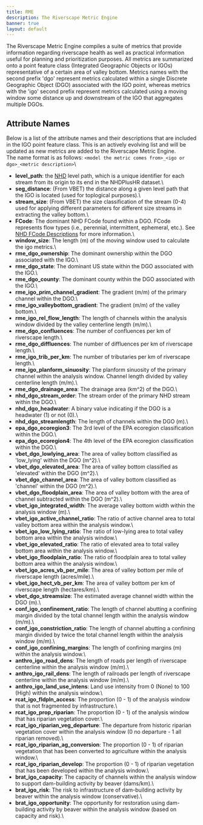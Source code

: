 ```yaml
---
title: RME
description: The Riverscape Metric Engine
banner: true
layout: default
---
```



The Riverscape Metric Engine compiles a suite of metrics that provide information regarding riverscape health as well as practical information useful for planning and prioritization purposes. All metrics are summarized onto a point feature class (Integrated Geographic Objects or IGOs) representative of a certain area of valley bottom. Metrics names with the second prefix 'dgo' represent metrics calculated within a single Discrete Geographic Object (DGO) associated with the IGO point, whereas metrics with the 'igo' second prefix represent metrics calculated using a moving window some distance up and downstream of the IGO that aggregates multiple DGOs.


## Attribute Names 
Below is a list of the attribute names and their descriptions that are included in the IGO point feature class. This is an actively evolving list and will be updated as new metrics are added to the Riverscape Metric Engine.\
The name format is as follows: `<model the metric comes from>_<igo or dgo>_<metric description>`\
- **level_path**: the [NHD]() level path, which is a unique identifier for each stream from its origin to its end in the NHDPlusHR dataset.\
- **seg_distance**: (From VBET) the distance along a given level path that the IGO is located (used for toplogical purposes).\
- **stream_size**: (From VBET) the size classification of the stream (0-4) used for applying different parameters for different size streams in extracting the valley bottom.\
- **FCode**: The dominant NHD FCode found within a DGO. FCode represents flow types (i.e., perennial, intermittent, ephemeral, etc.). See [NHD FCode Descriptions](https://files.hawaii.gov/dbedt/op/gis/data/NHD%20Complete%20FCode%20Attribute%20Value%20List.pdf) for more information.\
- **window_size**: The length (m) of the moving window used to calculate the igo metrics.\
- **rme_dgo_ownership**: The dominant ownership within the DGO associated with the IGO.\
- **rme_dgo_state**: The dominant US state within the DGO associated with the IGO.\
- **rme_dgo_county**: The dominant county within the DGO associated with the IGO.\
- **rme_igo_prim_channel_gradient**: The gradient (m/m) of the primary channel within the DGO.\
- **rme_igo_valleybottom_gradient**: The gradient (m/m) of the valley bottom.\
- **rme_igo_rel_flow_length**: The length of channels within the analysis window divided by the valley centerline length (m/m).\
- **rme_dgo_confluences**: The number of confluences per km of riverscape length.\
- **rme_dgo_diffluences**: The number of diffluences per km of riverscape length.\
- **rme_igo_trib_per_km**: The number of tributaries per km of riverscape length.\
- **rme_igo_planform_sinuosity**: The planform sinuosity of the primary channel within the analysis window. Channel length divided by valley centerline length (m/m).\
- **rme_dgo_drainage_area**: The drainage area (km^2) of the DGO.\
- **nhd_dgo_stream_order**: The stream order of the primary NHD stream within the DGO.\
- **nhd_dgo_headwater**: A binary value indicating if the DGO is a headwater (1) or not (0).\
- **nhd_dgo_streamlength**: The length of channels within the DGO (m).\
- **epa_dgo_ecoregion3**: The 3rd level of the EPA ecoregion classification within the DGO.\
- **epa_dgo_ecoregion4**: The 4th level of the EPA ecoregion classification within the DGO.\
- **vbet_dgo_lowlying_area**: The area of valley bottom classified as 'low_lying' within the DGO (m^2).\
- **vbet_dgo_elevated_area**: The area of valley bottom classified as 'elevated' within the DGO (m^2).\
- **vbet_dgo_channel_area**: The area of valley bottom classified as 'channel' within the DGO (m^2).\
- **vbet_dgo_floodplain_area**: The area of valley bottom with the area of channel subtracted within the DGO (m^2).\
- **vbet_igo_integrated_width**: The average valley bottom width within the analysis window (m).\
- **vbet_igo_active_channel_ratio**: The ratio of active channel area to total valley bottom area within the analysis window.\
- **vbet_igo_low_lying_ratio**: The ratio of low-lying area to total valley bottom area within the analysis window.\
- **vbet_igo_elevated_ratio**: The ratio of elevated area to total valley bottom area within the analysis window.\
- **vbet_igo_floodplain_ratio**: The ratio of floodplain area to total valley bottom area within the analysis window.\
- **vbet_igo_acres_vb_per_mile**: The area of valley bottom per mile of riverscape length (acres/mile).\
- **vbet_igo_hect_vb_per_km**: The area of valley bottom per km of riverscape length (hectares/km).\
- **vbet_dgo_streamsize**: The estimated average channel width within the DGO (m).\
- **conf_igo_confinement_ratio**: The length of channel abutting a confining margin divided by the total channel length within the analysis window (m/m).\
- **conf_igo_constriction_ratio**: The length of channel abutting a confining margin divided by twice the total channel length within the analysis window (m/m).\
- **conf_igo_confining_margins**: The length of confining margins (m) within the analysis window.\
- **anthro_igo_road_dens**: The length of roads per length of riverscape centerline within the analysis window (m/m).\
- **anthro_igo_rail_dens**: The length of railroads per length of riverscape centerline within the analysis window (m/m).\
- **anthro_igo_land_use_intens**: Land use intensity from 0 (None) to 100 (High) within the analysis window.\
- **rcat_igo_fldpln_access**: The proportion (0 - 1) of the analysis window that is not fragmented by infrastructure.\
- **rcat_igo_prop_riparian**: The proportion (0 - 1) of the analysis window that has riparian vegetation cover.\
- **rcat_igo_riparian_veg_departure**: The departure from historic riparian vegetation cover within the analysis window (0 no departure - 1 all riparian removed).\
- **rcat_igo_riparian_ag_conversion**: The proportion (0 - 1) of riparian vegetation that has been converted to agriculture within the analysis window.\
- **rcat_igo_riparian_develop**: The proportion (0 - 1) of riparian vegetation that has been developed within the analysis window.\
- **brat_igo_capacity**: The capacity of channels within the analysis window to support dam-building activity by beaver (dams/km).\
- **brat_igo_risk**: The risk to infrastructure of dam-building activity by beaver within the analysis window (conservative).\
- **brat_igo_opportunity**: The opportunity for restoration using dam-building activity by beaver within the analysis window (based on capacity and risk).\